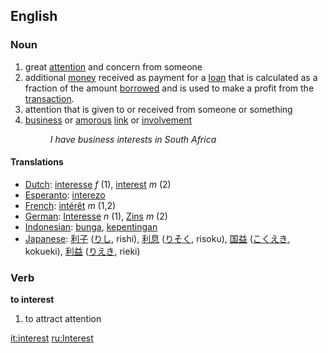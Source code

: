 ==English==
===Noun===

# great [[attention]] and concern from someone
# additional [[money]] received as payment for a [[loan]] that is calculated as a fraction of the amount [[borrow]]ed and is used to make a profit from the [[transaction]].
# attention that is given to or received from someone or something
#[[business]] or [[amorous]] [[link]] or [[involvement]]
#: ''I have business interests in South Africa''

====Translations====
*[[Dutch]]: [[interesse]] ''f'' (1), [[interest]] ''m'' (2)
*[[Esperanto]]: [[interezo]]
*[[French]]: [[intérêt]] ''m'' (1,2)
*[[German]]: [[Interesse]] ''n'' (1), [[Zins]] ''m'' (2)
*[[Indonesian]]: [[bunga]], [[penting|kepentingan]]
*[[Japanese]]: [[利子]] ([[りし]], rishi), [[利息]] ([[りそく]], risoku), [[国益]] ([[こくえき]], kokueki), [[利益]] ([[りえき]], rieki)


===Verb===
'''to interest'''
#to attract attention

[[it:interest]]
[[ru:Interest]]